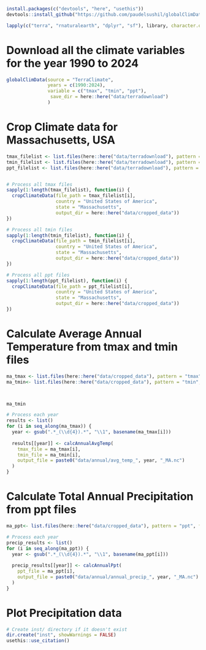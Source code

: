 ```{r}
install.packages(c("devtools", "here", "usethis"))
devtools::install_github("https://github.com/paudelsushil/globalClimData")

lapply(c("terra", "rnaturalearth", "dplyr", "sf"), library, character.only = TRUE)

```

# Download all the climate variables for the year 1990 to 2024
```{r}
globalClimData(source = "TerraClimate",
               years = c(1990:2024),
               variable = c("tmax", "tmin", "ppt"),
                save_dir = here::here("data/terradownload")
               )
```

# Crop Climate data for Massachusetts, USA

```{r}
tmax_filelist <- list.files(here::here("data/terradownload"), pattern = "tmax", full.names = TRUE)
tmin_filelist <- list.files(here::here("data/terradownload"), pattern = "tmin", full.names = TRUE)
ppt_filelist <- list.files(here::here("data/terradownload"), pattern = "ppt", full.names = TRUE)


# Process all tmax files
sapply(1:length(tmax_filelist), function(i) {
  cropClimateData(file_path = tmax_filelist[i], 
                  country = "United States of America",
                  state = "Massachusetts",
                  output_dir = here::here("data/cropped_data"))
})

# Process all tmin files
sapply(1:length(tmin_filelist), function(i) {
  cropClimateData(file_path = tmin_filelist[i], 
                  country = "United States of America",
                  state = "Massachusetts",
                  output_dir = here::here("data/cropped_data"))
})

# Process all ppt files
sapply(1:length(ppt_filelist), function(i) {
  cropClimateData(file_path = ppt_filelist[i], 
                  country = "United States of America",
                  state = "Massachusetts",
                  output_dir = here::here("data/cropped_data"))
})

```

# Calculate Average Annual Temperature from tmax and tmin files

```{r}

ma_tmax <- list.files(here::here("data/cropped_data"), pattern = "tmax", full.names = TRUE)
ma_tmin<- list.files(here::here("data/cropped_data"), pattern = "tmin", full.names = TRUE)



ma_tmin

# Process each year
results <- list()
for (i in seq_along(ma_tmax)) {
  year <- gsub(".*_(\\d{4}).*", "\\1", basename(ma_tmax[i]))
  
  results[[year]] <- calcAnnualAvgTemp(
    tmax_file = ma_tmax[i],
    tmin_file = ma_tmin[i],
    output_file = paste0("data/annual/avg_temp_", year, "_MA.nc")
  )
}
```


# Calculate Total Annual Precipitation from ppt files
```{r}
ma_ppt<- list.files(here::here("data/cropped_data"), pattern = "ppt", full.names = TRUE)

# Process each year
precip_results <- list()
for (i in seq_along(ma_ppt)) {
  year <- gsub(".*_(\\d{4}).*", "\\1", basename(ma_ppt[i]))
  
  precip_results[[year]] <- calcAnnualPpt(
    ppt_file = ma_ppt[i],
    output_file = paste0("data/annual/annual_precip_", year, "_MA.nc")
  )
}
```

# Plot Precipitation data
```{r}
# Create inst/ directory if it doesn't exist
dir.create("inst", showWarnings = FALSE)
usethis::use_citation()
```